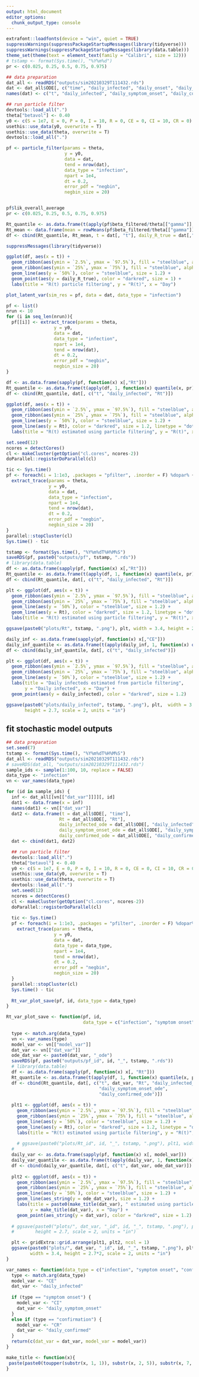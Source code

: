 ```yaml
---
output: html_document
editor_options: 
  chunk_output_type: console
---
```

```r
extrafont::loadfonts(device = "win", quiet = TRUE)
suppressWarnings(suppressPackageStartupMessages(library(tidyverse)))
suppressWarnings(suppressPackageStartupMessages(library(data.table)))
theme_set(theme(text = element_text(family = "Calibri", size = 12)))
# tstamp <- format(Sys.time(), "%Y%m%d")
pr <- c(0.025, 0.25, 0.5, 0.75, 0.975)

## data preparation
dat_all <- readRDS("outputs/sim20210329T111432.rds")
dat <- dat_all$ODE[, c("time", "daily_infected", "daily_onset", "daily_confirmed", "Rt")]
names(dat) <- c("t", "daily_infected", "daily_symptom_onset", "daily_confirmed", "Rt")

## run particle filter
devtools::load_all(".")
theta["betavol"] <- 0.40
y0 <- c(S = 1e7, E = 0, P = 0, I = 10, R = 0, CE = 0, CI = 10, CR = 0)
usethis::use_data(y0, overwrite = T)
usethis::use_data(theta, overwrite = T)
devtools::load_all(".")

pf <- particle_filter(params = theta,
                      y = y0,
                      data = dat,
                      tend = nrow(dat),
                      data_type = "infection", 
                      npart = 1e4, 
                      dt = 0.2, 
                      error_pdf = "negbin",
                      negbin_size = 20)


pf$lik_overall_average
pr <- c(0.025, 0.25, 0.5, 0.75, 0.975)

Rt_quantile <- as.data.frame(t(apply(pf$beta_filtered/theta[["gamma"]], 1, function(x) {quantile(x, pr)})))
Rt_mean <- data.frame(mean = rowMeans(pf$beta_filtered/theta[["gamma"]]))
df <- cbind(Rt_quantile, Rt_mean, t = dat[, "t"], daily_R_true = dat[,"Rt"])

suppressMessages(library(tidyverse))

ggplot(df, aes(x = t)) +
  geom_ribbon(aes(ymin = `2.5%`, ymax = `97.5%`), fill = "steelblue", alpha = 0.4) +
  geom_ribbon(aes(ymin = `25%`, ymax = `75%`), fill = "steelblue", alpha = 0.6) +
  geom_line(aes(y = `50%`), color = "steelblue", size = 1.2) +
  geom_point(aes(y = daily_R_true), color = "darkred", size = 1) +
  labs(title = "R(t) particle filtering", y = "R(t)", x = "Day")

plot_latent_var(sim_res = pf, data = dat, data_type = "infection")

```

```r
pf <- list()
nrun <- 10
for (i in seq_len(nrun)){
  pf[[i]] <- extract_trace(params = theta, 
                  y = y0, 
                  data = dat, 
                  data_type = "infection",
                  npart = 1e4, 
                  tend = nrow(dat), 
                  dt = 0.2, 
                  error_pdf = "negbin", 
                  negbin_size = 20)
}

df <- as.data.frame(sapply(pf, function(x) x[,"Rt"]))
Rt_quantile <- as.data.frame(t(apply(df, 1, function(x) quantile(x, pr))))
df <- cbind(Rt_quantile, dat[, c("t", "daily_infected", "Rt")])

ggplot(df, aes(x = t)) +
  geom_ribbon(aes(ymin = `2.5%`, ymax = `97.5%`), fill = "steelblue", alpha = 0.3) +
  geom_ribbon(aes(ymin = `25%`, ymax = `75%`), fill = "steelblue", alpha = 0.6) +
  geom_line(aes(y = `50%`), color = "steelblue", size = 1.2) + 
  geom_line(aes(y = Rt), color = "darkred", size = 1.2, linetype = "dotted") + 
  labs(title = "R(t) estimated using particle filtering", y = "R(t)", x = "Day") 
```

```r
set.seed(12)
ncores = detectCores()
cl <- makeCluster(getOption("cl.cores", ncores-2))
doParallel::registerDoParallel(cl)

tic <- Sys.time()
pf <- foreach(i = 1:1e3, .packages = "pfilter", .inorder = F) %dopar% { 
  extract_trace(params = theta, 
                y = y0, 
                data = dat, 
                data_type = "infection",
                npart = 1e4, 
                tend = nrow(dat), 
                dt = 0.2, 
                error_pdf = "negbin", 
                negbin_size = 20)
}
parallel::stopCluster(cl)
Sys.time() - tic
```

```r
tstamp <- format(Sys.time(), "%Y%m%dT%H%M%S")
saveRDS(pf, paste0("outputs/pf", tstamp, ".rds"))
# library(data.table)
df <- as.data.frame(sapply(pf, function(x) x[,"Rt"]))
Rt_quantile <- as.data.frame(t(apply(df, 1, function(x) quantile(x, pr))))
df <- cbind(Rt_quantile, dat[, c("t", "daily_infected", "Rt")])

plt <- ggplot(df, aes(x = t)) +
  geom_ribbon(aes(ymin = `2.5%`, ymax = `97.5%`), fill = "steelblue", alpha = 0.4) +
  geom_ribbon(aes(ymin = `25%`, ymax = `75%`), fill = "steelblue", alpha = 0.6) +
  geom_line(aes(y = `50%`), color = "steelblue", size = 1.2) + 
  geom_line(aes(y = Rt), color = "darkred", size = 1.2, linetype = "dotted") + 
  labs(title = "R(t) estimated using particle filtering", y = "R(t)", x = "Day") 

ggsave(paste0("plots/Rt", tstamp, ".png"), plt, width = 3.4, height = 2.7, scale = 2, units = "in")

daily_inf <- as.data.frame(sapply(pf, function(x) x[,"CE"]))
daily_inf_quantile <- as.data.frame(t(apply(daily_inf, 1, function(x) quantile(x, pr))))
df <- cbind(daily_inf_quantile, dat[, c("t", "daily_infected")])

plt <- ggplot(df, aes(x = t)) +
  geom_ribbon(aes(ymin = `2.5%`, ymax = `97.5%`), fill = "steelblue", alpha = 0.4) +
  geom_ribbon(aes(ymin = `25%`, ymax = `75%`), fill = "steelblue", alpha = 0.6) +
  geom_line(aes(y = `50%`), color = "steelblue", size = 1.2) + 
  labs(title = "Daily infecteds estimated from particle filtering", 
       y = "Daily infected", x = "Day") +
  geom_point(aes(y = daily_infected), color = "darkred", size = 1.2)

ggsave(paste0("plots/daily_infected", tstamp, ".png"), plt,  width = 3.4, 
       height = 2.7, scale = 2, units = "in")
```

## fit stochastic model outputs
```r
## data preparation
set.seed(7)
tstamp <- format(Sys.time(), "%Y%m%dT%H%M%S")
dat_all <- readRDS("outputs/sim20210329T111432.rds")
# saveRDS(dat_all, "outputs/sim20210329T111432.rds")
sample_ids <- sample(1:100, 10, replace = FALSE)
data_type <- "infection"
vn <- var_names(data_type)

for (id in sample_ids) {
  inf <- dat_all[[vn[["dat_var"]]]][, id]
  dat1 <- data.frame(x = inf)
  names(dat1) <- vn[["dat_var"]]
  dat2 <- data.frame(t = dat_all$ODE[, "time"],
                    Rt = dat_all$ODE[, "Rt"], 
                    daily_infected_ode = dat_all$ODE[, "daily_infected"],
                    daily_symptom_onset_ode = dat_all$ODE[, "daily_symptom_onset"],
                    daily_confirmed_ode = dat_all$ODE[, "daily_confirmed"])
  dat <- cbind(dat1, dat2)

  ## run particle filter
  devtools::load_all(".")
  theta["betavol"] <- 0.40
  y0 <- c(S = 1e7, E = 0, P = 0, I = 10, R = 0, CE = 0, CI = 10, CR = 0)
  usethis::use_data(y0, overwrite = T)
  usethis::use_data(theta, overwrite = T)
  devtools::load_all(".")
  set.seed(12)
  ncores = detectCores()
  cl <- makeCluster(getOption("cl.cores", ncores-2))
  doParallel::registerDoParallel(cl)
  
  tic <- Sys.time()
  pf <- foreach(i = 1:1e3, .packages = "pfilter", .inorder = F) %dopar% { 
    extract_trace(params = theta, 
                  y = y0, 
                  data = dat, 
                  data_type = data_type,
                  npart = 1e4, 
                  tend = nrow(dat), 
                  dt = 0.2, 
                  error_pdf = "negbin", 
                  negbin_size = 20)
  }
  parallel::stopCluster(cl)
  Sys.time() - tic
  
  Rt_var_plot_save(pf, id, data_type = data_type)
}  

```

```r
Rt_var_plot_save <- function(pf, id, 
                             data_type = c("infection", "symptom onset", "confirmation")) {
  
  type <- match.arg(data_type)
  vn <- var_names(type)
  model_var <- vn[["model_var"]]
  dat_var <- vn[["dat_var"]]
  ode_dat_var <- paste0(dat_var, "_ode")
  saveRDS(pf, paste0("outputs/pf_id", id, "_", tstamp, ".rds"))
  # library(data.table)
  df <- as.data.frame(sapply(pf, function(x) x[, "Rt"]))
  Rt_quantile <- as.data.frame(t(apply(df, 1, function(x) quantile(x, pr))))
  df <- cbind(Rt_quantile, dat[, c("t", dat_var, "Rt", "daily_infected_ode", 
                                   "daily_symptom_onset_ode", 
                                   "daily_confirmed_ode")])
  
  plt1 <- ggplot(df, aes(x = t)) +
    geom_ribbon(aes(ymin = `2.5%`, ymax = `97.5%`), fill = "steelblue", alpha = 0.4) +
    geom_ribbon(aes(ymin = `25%`, ymax = `75%`), fill = "steelblue", alpha = 0.6) +
    geom_line(aes(y = `50%`), color = "steelblue", size = 1.2) + 
    geom_line(aes(y = Rt), color = "darkred", size = 1.2, linetype = "dotted") + 
    labs(title = "R(t) estimated using particle filtering", y = "R(t)", x = "Day") 
  
    # ggsave(paste0("plots/Rt_id", id, "_", tstamp, ".png"), plt1, width = 3.4, height = 2.7, scale = 2, units = "in")
  # 
  daily_var <- as.data.frame(sapply(pf, function(x) x[, model_var]))
  daily_var_quantile <- as.data.frame(t(apply(daily_var, 1, function(x) quantile(x, pr))))
  df <- cbind(daily_var_quantile, dat[, c("t", dat_var, ode_dat_var)])
  
  plt2 <- ggplot(df, aes(x = t)) +
    geom_ribbon(aes(ymin = `2.5%`, ymax = `97.5%`), fill = "steelblue", alpha = 0.4) +
    geom_ribbon(aes(ymin = `25%`, ymax = `75%`), fill = "steelblue", alpha = 0.6) +
    geom_line(aes(y = `50%`), color = "steelblue", size = 1.2) + 
    geom_line(aes_string(y = ode_dat_var), size = 1.2) + 
    labs(title = paste0(make_title(dat_var), " estimated using particle filtering"), 
         y = make_title(dat_var), x = "Day") +
    geom_point(aes_string(y = dat_var), color = "darkred", size = 1.2) 
  
  # ggsave(paste0("plots/", dat_var, "_id", id, "_", tstamp, ".png"), plt2,  width = 3.4, 
  #        height = 2.7, scale = 2, units = "in")

  plt <- gridExtra::grid.arrange(plt1, plt2, ncol = 1)
  ggsave(paste0("plots/", dat_var, "_id", id, "_", tstamp, ".png"), plt,  
         width = 3.4, height = 2.7*2, scale = 2, units = "in")
}

var_names <- function(data_type = c("infection", "symptom onset", "confirmation")) {
  type <- match.arg(data_type)
  model_var <- "CE"
  dat_var <- "daily_infected"
  
  if (type == "symptom onset") {
    model_var <- "CI"
    dat_var <- "daily_symptom_onset"
  }
  else if (type == "confirmation") {
    model_var <- "CR"
    dat_var <- "daily_confirmed"
  }
  return(c(dat_var = dat_var, model_var = model_var))
}

make_title <- function(x){
 paste(paste0(toupper(substr(x, 1, 1)), substr(x, 2, 5)), substr(x, 7, nchar(x)))
} 
```

